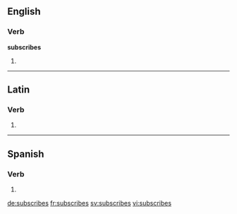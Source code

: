==English==

===Verb===
'''subscribes'''

# {{third-person singular of|[[subscribe]]}}

----

==Latin==

===Verb===
{{la-verb-form|subscrībēs}}

# {{conjugation of|subscribo|subscrībō|2|s|fut|act|ind|lang=la}}
{{count page|[[Wiktionary:Page count]]}}

----

==Spanish==

===Verb===
{{es-verb-form|subscribir}}

# {{es-verb form of|ending=ir|mood=indicative|tense=present|pers=2|formal=no|number=singular|[[subscribir]]}}

[[de:subscribes]]
[[fr:subscribes]]
[[sv:subscribes]]
[[vi:subscribes]]